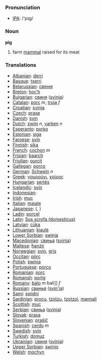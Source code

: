 === Pronunciation ===
*[[w:IPA|IPA]]: /'pɪg/

=== Noun ===

'''pig'''

# farm [[mammal]] raised for its meat

=== Translations ===

*[[Albanian]]: [[derri]]
*[[Basque]]: [[txerri]]
*[[Belarussian]]: [[свіння]]
*[[Breton]]: [[hoc’h]]
*[[Bulgarian]]: [[свиня]] ([[svinja]])
*[[Catalan]]: [[porc]] ''m'', [[truja]] ''f''
*[[Croatian]]: [[svinja]]
*[[Czech]]: [[prase]]
*[[Danish]]: [[svin]]
*[[Dutch]]: [[zwijn]] ''n'', [[varken]] ''n''
*[[Esperanto]]: [[porko]]
*[[Estonian]]: [[siga]]
*[[Faroese]]: [[svín]]
*[[Finnish]]: [[sika]]
*[[French]]: [[cochon]] ''m''
*[[Frisian]]: [[baarch]]
*[[Friulian]]: [[purcit]]
*[[Gallegan]]: [[porco]]
*[[German]]: [[Schwein]] ''n''
*[[Greek]]: [[γουρούνι]], [[χοίρος]] '' ''
*[[Hungarian]]: [[sertés]]
*[[Icelandic]]: [[svín]]
*[[Indonesian]]: [[]]
*[[Irish]]: [[muc]]
*[[Italian]]: [[maiale]] '' ''
*[[Japanese]]: [[]] ([[]], )
*[[Ladin]]: [[porcel]]
*[[Latin]]: [[Sus scrofa (domesticus)]] '' ''
*[[Latvian]]: [[cūka]]
*[[Lithuanian]]: [[kiaulė]]
*[[Lower Sorbian]]: [[swinja]]
*[[Macedonian]]: [[свиња]] ([[svinja]])
*[[Maltese]]: [[ħanżir]]
*[[Norwegian]]: [[svin]], [[gris]]
*[[Occitan]]: [[pòrc]]
*[[Polish]]: [[świnia]] '' ''
*[[Portuguese]]: [[porco]]
*[[Romanian]]: [[porc]]
*[[Romansh]]: [[portg]]
*[[Romany]]: [[balo]] ''m'' bali]] ''f''
*[[Russian]]: [[свинья]] ([[svin'ja]]) '' ''
*[[Sami]]: [[spiidni]]
*[[Sardinian]]: [[procu]], [[tzotzu]], [[tzotzoi]], [[mannali]]
*[[Scottish]]: [[muc]]
*[[Serbian]]: [[свиња]] ([[svinja]])
*[[Slovak]]: [[prasa]]
*[[Slovenian]]: [[prašič]]
*[[Spanish]]: [[cerdo]] ''m''
*[[Swedish]]: [[svin]]
*[[Turkish]]: [[domuz]]
*[[Ukrainian]]: [[свиня]] ([[svinja]])
*[[Upper Sorbian]]: [[swinjo]]
*[[Welsh]]: [[mochyn]]